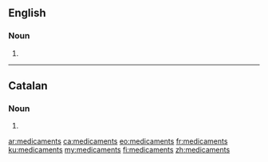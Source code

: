 {{also|médicaments}}
==English==

===Noun===
{{head|en|noun plural form}}

# {{plural of|medicament|lang=en}}
----
==Catalan==

===Noun===
{{head|ca|noun form}}

# {{plural of|medicament|lang=ca}}

[[ar:medicaments]]
[[ca:medicaments]]
[[eo:medicaments]]
[[fr:medicaments]]
[[ku:medicaments]]
[[my:medicaments]]
[[fi:medicaments]]
[[zh:medicaments]]
